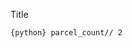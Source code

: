 



<div class="card valuebox cell bslib-card html-fill-container bslib-value-box bg-light" data-bslib-card-init="" data-require-bs-caller="card()">
<div class="card-body html-fill-item html-fill-container">
<div class="card-body html-fill-item html-fill-container">
<div class="value-box-area">
<p class="value-box-title">Title</p>
<p class="value-box-value">`{python} parcel_count// 2`</p>
</div>
</div>
</div>
</div>

